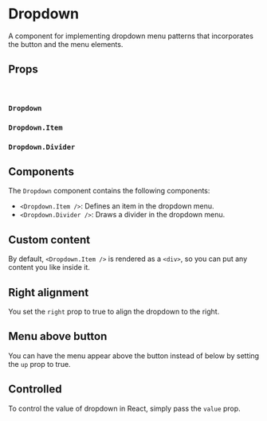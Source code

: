 
<Meta title="Components/Dropdown" />

# Dropdown

A component for implementing dropdown menu patterns that incorporates the button and the menu elements.

<Canvas>
  <Story story={stories.Overview} height="300px" />
</Canvas>

## Props

<br />

### `Dropdown`

<ArgsTable of={Dropdown} />

### `Dropdown.Item`

<ArgsTable of={Dropdown.Item} />

### `Dropdown.Divider`

<ArgsTable of={Dropdown.Divider} />

## Components

The `Dropdown` component contains the following components:

- `<Dropdown.Item />`: Defines an item in the dropdown menu.
- `<Dropdown.Divider />`: Draws a divider in the dropdown menu.

## Custom content

By default, `<Dropdown.Item />` is rendered as a `<div>`,
so you can put any content you like inside it.

<Canvas>
  <Story story={stories.CustomContent} height="300px" />
</Canvas>

## Right alignment

You set the `right` prop to true to align the dropdown to the right.

<Canvas>
  <Story story={stories.RightAlignment} height="300px" />
</Canvas>

## Menu above button

You can have the menu appear above the button instead of below by setting the `up` prop to true.

<Canvas>
  <Story story={stories.MenuAbove} />
</Canvas>

## Controlled

To control the value of dropdown in React, simply pass the `value` prop.

<Canvas>
  <Story story={stories.Controlled} height="300px" />
</Canvas>
